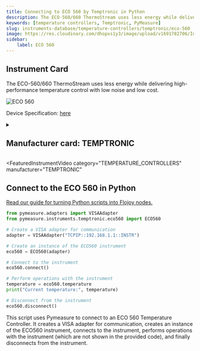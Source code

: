 ```yaml
---
title: Connecting to ECO 560 by Temptronic in Python
description: The ECO-560/660 ThermoStream uses less energy while delivering high-performance temperature control with low noise and low cost.
keywords: [temperature controllers, Temptronic, PyMeasure] 
slug: instruments-database/temperature-controllers/temptronic/eco-560 
image: https://res.cloudinary.com/dhopxs1y3/image/upload/v1691782706/Instruments/Temperature%20Controllers/ECO-560/ECO-560.webp
sidebar:
    label: ECO 560 
---
```



## Instrument Card

The ECO-560/660 ThermoStream uses less energy while delivering high-performance temperature control with low noise and low cost.

![ECO 560](https://res.cloudinary.com/dhopxs1y3/image/upload/v1691782706/Instruments/Temperature%20Controllers/ECO-560/ECO-560.webp)

Device Specification: [here](https://www.intestthermal.com/temptronic/brochure-request?brochure_title=ECO-560_660_Series_ThermoStream&brand_interest=Temptronic&brand_sub_folder=temptronic&file_name=ECO-560_660_Series_ThermoStream.pdf&product=ECO%20ThermoStream&hsLang=en)

<details style={{ marginTop: "15px"}}>
<summary><h2 style={{display:'inline'}}>Manufacturer card: TEMPTRONIC</h2></summary>

![TEMPTRONIC](https://res.cloudinary.com/dhopxs1y3/image/upload/v1692806163/Instruments/Vendor%20Logos/Temptronic.png)

**Temptronic** temperature forcing systems, are designed for testing and characterization of semiconductors, ICs, chips, electronics, and materials

- Headquarters: USA
- Yearly Revenue (millions, USD): 19
- Vendor Website: [here](https://www.intestthermal.com/temptronic)

</details>


<FeaturedInstrumentVideo
  category="TEMPERATURE_CONTROLLERS"
  manufacturer="TEMPTRONIC"
></FeaturedInstrumentVideo>

## Connect to the ECO 560 in Python

[Read our guide for turning Python scripts into Flojoy nodes.](https://docs.flojoy.ai/contribution/blocks/custom-flojoy-block/)


<Tabs>

<TabItem value="Flojoy" label="Flojoy" className="flojoy-instrument-tabs">

<NodeCardCollection category='TEMPERATURE_CONTROLLERS' manufacturer='TEMPTRONIC'></NodeCardCollection>

</TabItem>
<TabItem value="PyMeasure" label="PyMeasure">

```python
from pymeasure.adapters import VISAAdapter
from pymeasure.instruments.temptronic.eco560 import ECO560

# Create a VISA adapter for communication
adapter = VISAAdapter("TCPIP::192.168.1.1::INSTR")

# Create an instance of the ECO560 instrument
eco560 = ECO560(adapter)

# Connect to the instrument
eco560.connect()

# Perform operations with the instrument
temperature = eco560.temperature
print("Current temperature:", temperature)

# Disconnect from the instrument
eco560.disconnect()
```

This script uses Pymeasure to connect to an ECO 560 Temperature Controller. It creates a VISA adapter for communication, creates an instance of the ECO560 instrument, connects to the instrument, performs operations with the instrument (which are not shown in the provided code), and finally disconnects from the instrument.

</TabItem>
</Tabs>